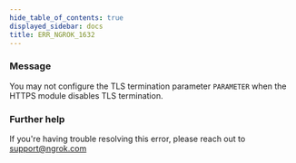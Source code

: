```yaml
---
hide_table_of_contents: true
displayed_sidebar: docs
title: ERR_NGROK_1632
---
```


### Message

You may not configure the TLS termination parameter `PARAMETER` when the HTTPS module disables TLS termination.

<ErrorDetails />

### Further help

If you're having trouble resolving this error, please reach out to [support@ngrok.com](mailto:support@ngrok.com?subject=Help%20with%20ERR_NGROK_1632)

